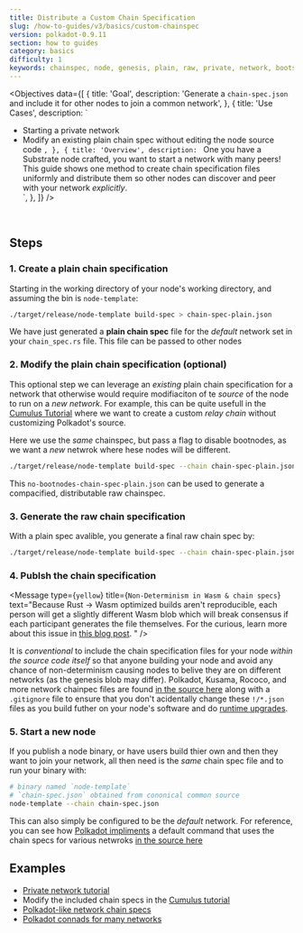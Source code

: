 ```yaml
---
title: Distribute a Custom Chain Specification
slug: /how-to-guides/v3/basics/custom-chainspec
version: polkadot-0.9.11
section: how to guides
category: basics
difficulty: 1
keywords: chainspec, node, genesis, plain, raw, private, network, bootstrap
---
```


<Objectives
  data={[
    {
      title: 'Goal',
      description:
        'Generate a `chain-spec.json` and include it for other nodes to join a common network',
    },
    {
      title: 'Use Cases',
      description: `
  - Starting a private network
  - Modify an existing plain chain spec without editing the node source code
      `,
    },
    {
      title: 'Overview',
      description: `
  One you have a Substrate node crafted, you want to start a network with many peers! This guide
  shows one method to create chain specification files uniformly and distribute them so other nodes
  can discover and peer with your network _explicitly_.  
      `,
    },
  ]}
/>
<br />

## Steps

### 1. Create a plain chain specification

Starting in the working directory of your node's working directory, and assuming the bin is `node-template`:

```bash
./target/release/node-template build-spec > chain-spec-plain.json
```

We have just generated a **plain chain spec** file for the _default_ network set in your
`chain_spec.rs` file. This file can be passed to other nodes

### 2. Modify the plain chain specification (optional)

This optional step we can leverage an _existing_ plain chain specification for a network that
otherwise would require modifiaciton of te _source_ of the node to run on a _new network_. For
example, this can be quite usefull in the [Cumulus Tutorial](/tutorials/v3/cumulus/start-relay)
where we want to create a custom _relay chain_ without customizing Polkadot's source.

Here we use the _same_ chainspec, but pass a flag to disable bootnodes, as we want a _new_ netwrok
where hese nodes will be different.

```bash
./target/release/node-template build-spec --chain chain-spec-plain.json --raw --disable-default-bootnode > no-bootnodes-chain-spec-plain.json
```

This `no-bootnodes-chain-spec-plain.json` can be used to generate a compacified, distributable raw
chainspec.

### 3. Generate the raw chain specification

With a plain spec avalible, you generate a final raw chain spec by:

```bash
./target/release/node-template build-spec --chain chain-spec-plain.json --raw > chain-spec.json
```

### 4. Publsh the chain specification

<Message
  type={`yellow`}
  title={`Non-Determinism in Wasm & chain specs`}
  text="Because Rust -> Wasm optimized builds aren't reproducible, each person will get a slightly
    different Wasm blob which will break consensus if each participant generates the file themselves.
    For the curious, learn more about this issue in 
    [this blog post](https://dev.to/gnunicorn/hunting-down-a-non-determinism-bug-in-our-rust-wasm-build-4fk1).
    "
/>

It is _conventional_ to include the chain specification files for your node _within the source code
itself_ so that anyone building your node and avoid any chance of non-determinism causing nodes to
belive they are on different networks (as the genesis blob may differ). Polkadot, Kusama, Rococo,
and more network chainpec files are found
[in the source here](https://github.com/paritytech/polkadot/tree/master/node/service/res)
along with a `.gitignore` file to ensure that you don't acidentally change these `!/*.json` files as
you build futher on your node's software and do [runtime upgrades](/tutorials/v3/forkless-upgrades).

### 5. Start a new node

If you publish a node binary, or have users build thier own and then they want to join your network,
all then need is the _same_ chain spec file and to run your binary with:

```bash
# binary named `node-template`
# `chain-spec.json` obtained from cononical common source
node-template --chain chain-spec.json
```

This can also simply be configured to be the _default_ network. For reference, you can see how
[Polkadot impliments](https://github.com/paritytech/polkadot/commits/master/cli/src/command.rs)
a default command that uses the chain specs for various netwroks [in the source here](https://github.com/paritytech/polkadot/tree/master/node/service/res)

## Examples

- [Private network tutorial](/tutorials/v3/private-network#add-keys-to-keystore)
- Modify the included chain specs in the [Cumulus tutorial](/tutorials/v3/cumulus/start-relay)
- [Polkadot-like network chain specs](https://github.com/paritytech/polkadot/tree/master/node/service/res)
- [Polkadot connads for many networks](https://github.com/paritytech/polkadot/commits/master/cli/src/command.rs)
